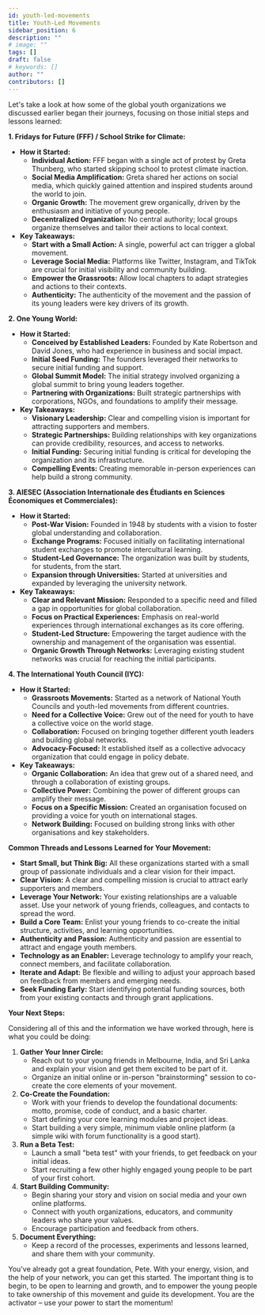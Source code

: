 ```yaml
---
id: youth-led-movements
title: Youth-Led Movements
sidebar_position: 6
description: ""
# image: ""
tags: []
draft: false
# keywords: []
author: ""
contributors: []
---
```



Let's take a look at how some of the global youth organizations we discussed earlier began their journeys, focusing on those initial steps and lessons learned:

**1. Fridays for Future (FFF) / School Strike for Climate:**

*   **How it Started:**
    *   **Individual Action:** FFF began with a single act of protest by Greta Thunberg, who started skipping school to protest climate inaction.
    *   **Social Media Amplification:** Greta shared her actions on social media, which quickly gained attention and inspired students around the world to join.
    *   **Organic Growth:** The movement grew organically, driven by the enthusiasm and initiative of young people.
    *   **Decentralized Organization:** No central authority; local groups organize themselves and tailor their actions to local context.
*   **Key Takeaways:**
    *   **Start with a Small Action:** A single, powerful act can trigger a global movement.
    *   **Leverage Social Media:** Platforms like Twitter, Instagram, and TikTok are crucial for initial visibility and community building.
    *   **Empower the Grassroots:** Allow local chapters to adapt strategies and actions to their contexts.
    *   **Authenticity:** The authenticity of the movement and the passion of its young leaders were key drivers of its growth.

**2. One Young World:**

*   **How it Started:**
    *   **Conceived by Established Leaders:** Founded by Kate Robertson and David Jones, who had experience in business and social impact.
    *   **Initial Seed Funding:** The founders leveraged their networks to secure initial funding and support.
    *   **Global Summit Model:** The initial strategy involved organizing a global summit to bring young leaders together.
    *   **Partnering with Organizations:** Built strategic partnerships with corporations, NGOs, and foundations to amplify their message.
*   **Key Takeaways:**
    *   **Visionary Leadership:** Clear and compelling vision is important for attracting supporters and members.
    *   **Strategic Partnerships:** Building relationships with key organizations can provide credibility, resources, and access to networks.
    *   **Initial Funding:** Securing initial funding is critical for developing the organization and its infrastructure.
    *   **Compelling Events:** Creating memorable in-person experiences can help build a strong community.

**3. AIESEC (Association Internationale des Étudiants en Sciences Économiques et Commerciales):**

*   **How it Started:**
    *   **Post-War Vision:** Founded in 1948 by students with a vision to foster global understanding and collaboration.
    *   **Exchange Programs:** Focused initially on facilitating international student exchanges to promote intercultural learning.
    *   **Student-Led Governance:** The organization was built by students, for students, from the start.
    *   **Expansion through Universities:** Started at universities and expanded by leveraging the university network.
*   **Key Takeaways:**
    *   **Clear and Relevant Mission:** Responded to a specific need and filled a gap in opportunities for global collaboration.
    *   **Focus on Practical Experiences:** Emphasis on real-world experiences through international exchanges as its core offering.
    *   **Student-Led Structure:** Empowering the target audience with the ownership and management of the organisation was essential.
    *   **Organic Growth Through Networks:** Leveraging existing student networks was crucial for reaching the initial participants.

**4. The International Youth Council (IYC):**

*   **How it Started:**
    *   **Grassroots Movements:** Started as a network of National Youth Councils and youth-led movements from different countries.
    *   **Need for a Collective Voice:** Grew out of the need for youth to have a collective voice on the world stage.
    *   **Collaboration:** Focused on bringing together different youth leaders and building global networks.
    *   **Advocacy-Focused:** It established itself as a collective advocacy organization that could engage in policy debate.
*   **Key Takeaways:**
    *   **Organic Collaboration:** An idea that grew out of a shared need, and through a collaboration of existing groups.
    *   **Collective Power:** Combining the power of different groups can amplify their message.
    *   **Focus on a Specific Mission:** Created an organisation focused on providing a voice for youth on international stages.
    *   **Network Building:** Focused on building strong links with other organisations and key stakeholders.

**Common Threads and Lessons Learned for Your Movement:**

*   **Start Small, but Think Big:** All these organizations started with a small group of passionate individuals and a clear vision for their impact.
*   **Clear Vision:** A clear and compelling mission is crucial to attract early supporters and members.
*   **Leverage Your Network:** Your existing relationships are a valuable asset. Use your network of young friends, colleagues, and contacts to spread the word.
*   **Build a Core Team:** Enlist your young friends to co-create the initial structure, activities, and learning opportunities.
*   **Authenticity and Passion:** Authenticity and passion are essential to attract and engage youth members.
*   **Technology as an Enabler:** Leverage technology to amplify your reach, connect members, and facilitate collaboration.
*   **Iterate and Adapt:** Be flexible and willing to adjust your approach based on feedback from members and emerging needs.
*   **Seek Funding Early:** Start identifying potential funding sources, both from your existing contacts and through grant applications.

**Your Next Steps:**

Considering all of this and the information we have worked through, here is what you could be doing:

1.  **Gather Your Inner Circle:**
    *   Reach out to your young friends in Melbourne, India, and Sri Lanka and explain your vision and get them excited to be part of it.
    *   Organize an initial online or in-person "brainstorming" session to co-create the core elements of your movement.
2.  **Co-Create the Foundation:**
    *   Work with your friends to develop the foundational documents: motto, promise, code of conduct, and a basic charter.
    *   Start defining your core learning modules and project ideas.
    *   Start building a very simple, minimum viable online platform (a simple wiki with forum functionality is a good start).
3.  **Run a Beta Test:**
    *   Launch a small "beta test" with your friends, to get feedback on your initial ideas.
    *   Start recruiting a few other highly engaged young people to be part of your first cohort.
4.  **Start Building Community:**
    *   Begin sharing your story and vision on social media and your own online platforms.
    *   Connect with youth organizations, educators, and community leaders who share your values.
    *   Encourage participation and feedback from others.
5.  **Document Everything:**
    *   Keep a record of the processes, experiments and lessons learned, and share them with your community.

You've already got a great foundation, Pete. With your energy, vision, and the help of your network, you can get this started. The important thing is to begin, to be open to learning and growth, and to empower the young people to take ownership of this movement and guide its development. You are the activator – use your power to start the momentum!
